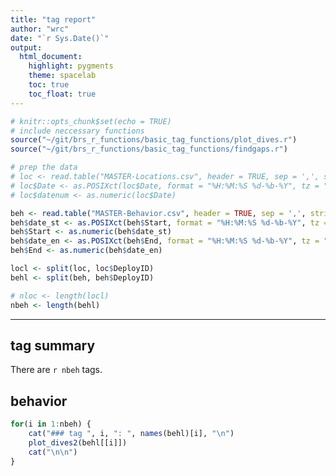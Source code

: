 ```yaml
---
title: "tag report"
author: "wrc"
date: "`r Sys.Date()`"
output: 
  html_document: 
    highlight: pygments
    theme: spacelab
    toc: true
    toc_float: true
---
```


```r
# knitr::opts_chunk$set(echo = TRUE)
# include neccessary functions
source("~/git/brs_r_functions/basic_tag_functions/plot_dives.r")
source("~/git/brs_r_functions/basic_tag_functions/findgaps.r")

# prep the data
# loc <- read.table("MASTER-Locations.csv", header = TRUE, sep = ',', stringsAsFactors = FALSE)
# loc$Date <- as.POSIXct(loc$Date, format = "%H:%M:%S %d-%b-%Y", tz = "UTC")
# loc$datenum <- as.numeric(loc$Date)

beh <- read.table("MASTER-Behavior.csv", header = TRUE, sep = ',', stringsAsFactors = FALSE)
beh$date_st <- as.POSIXct(beh$Start, format = "%H:%M:%S %d-%b-%Y", tz = "UTC")
beh$Start <- as.numeric(beh$date_st)
beh$date_en <- as.POSIXct(beh$End, format = "%H:%M:%S %d-%b-%Y", tz = "UTC")
beh$End <- as.numeric(beh$date_en)

locl <- split(loc, loc$DeployID)
behl <- split(beh, beh$DeployID)

# nloc <- length(locl)
nbeh <- length(behl)
```

* * *

## tag summary

There are `r nbeh` tags.

## behavior
```r
for(i in 1:nbeh) {
	cat("### tag ", i, ": ", names(behl)[i], "\n")
	plot_dives2(behl[[i]])
	cat("\n\n")
}
```